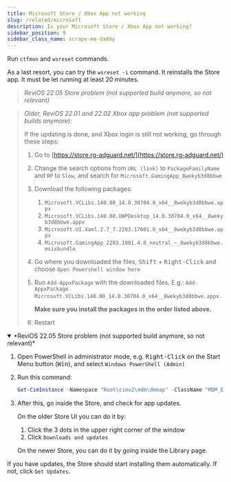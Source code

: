 ```yaml
---
title: Microsoft Store / Xbox App not working
slug: /related/microsoft
description: Is your Microsoft Store / Xbox App not working?
sidebar_position: 9
sidebar_class_name: scrape-me-daddy
---
```




Run `ctfmon` and `wsreset` commands.

As a last resort, you can try the `wsreset -i` command. It reinstalls the Store app. It must be let running at least 20 minutes.

> *ReviOS 22.05 Store problem (not supported build anymore, so not relevant)*
> 


> *Older, ReviOS 22.01 and 22.02 Xbox app problem (not supported builds anymore):*
>
> If the updating is done, and Xbox login is still not working, go through these steps:
>
> 1. Go to [https://store.rg-adguard.net/](https://store.rg-adguard.net/)
> 2. Change the search options from `URL (link)` to `PackageFamilyName` and `RP` to `Slow`, and search for `Microsoft.GamingApp_8wekyb3d8bbwe`
> 3. Download the following packages:
>     1. `Microsoft.VCLibs.140.00_14.0.30704.0_x64__8wekyb3d8bbwe.appx`
>     2. `Microsoft.VCLibs.140.00.UWPDesktop_14.0.30704.0_x64__8wekyb3d8bbwe.appx`
>     3. `Microsoft.UI.Xaml.2.7_7.2203.17001.0_x64__8wekyb3d8bbwe.appx`
>     4. `Microsoft.GamingApp_2203.1001.4.0_neutral_~_8wekyb3d8bbwe.msixbundle`
> 4. Go where you downloaded the files, <Kbd special="shift">Shift</Kbd> + <kbd>Right-Click</kbd> and choose `Open Powershell window here`
> 5. Run `Add-AppxPackage` with the downloaded files. E.g.: `Add-AppxPackage Microsoft.VCLibs.140.00_14.0.30704.0_x64__8wekyb3d8bbwe.appx`.
>
>     **Make sure you install the packages in the order listed above.**
>
> 6. Restart

<details open><summary>*ReviOS 22.05 Store problem (not supported build anymore, so not relevant)*</summary>
<p>

1. Open PowerShell in administrator mode, e.g. <kbd>Right-Click</kbd> on the Start Menu button (<Kbd special="win">Win</Kbd>), and select `Windows PowerShell (Admin)`

2. Run this command:

    ```powershell
    Get-CimInstance -Namespace "Root\cimv2\mdm\dmmap" -ClassName "MDM_EnterpriseModernAppManagement_AppManagement01" | Invoke-CimMethod -MethodName UpdateScanMethod
    ```

3. After this, go inside the Store, and check for app updates.

    On the older Store UI you can do it by:

      1. Click the 3 dots in the upper right corner of the window
      2. Click `Downloads and updates`

    On the newer Store, you can do it by going inside the Library page.

If you have updates, the Store should start installing them automatically. If not, click `Get Updates`.
</p>
</details>
